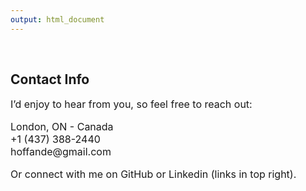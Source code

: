 ```yaml
---
output: html_document
---
```

  
<br>

## Contact Info  

<font size="3"> I’d enjoy to hear from you, so feel free to reach out:  

London, ON - Canada  
+1 (437) 388-2440   
hoffande@gmail.com  

Or connect with me on GitHub or Linkedin (links in top right). 
</font>